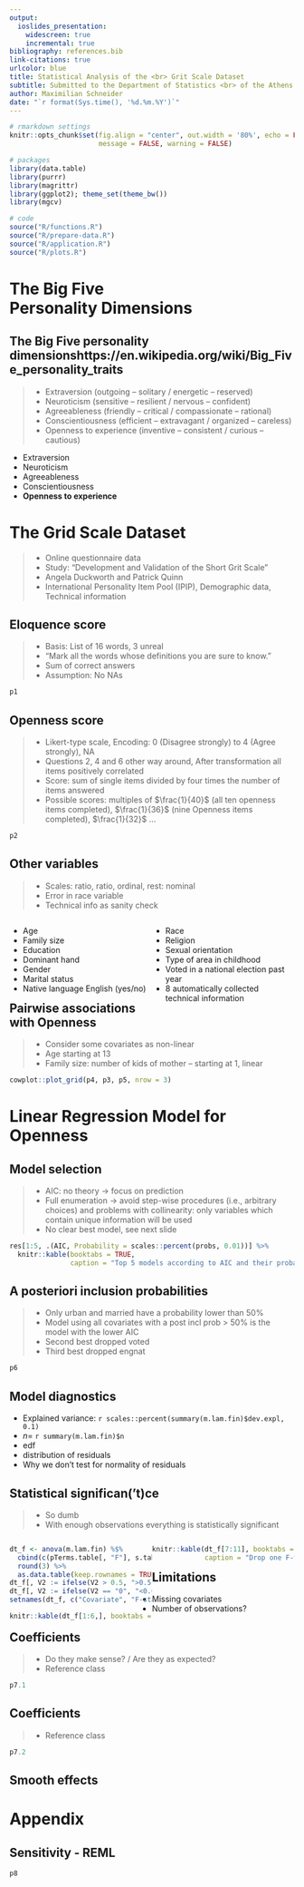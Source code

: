 ```yaml
---
output:
  ioslides_presentation:
    widescreen: true
    incremental: true
bibliography: references.bib
link-citations: true
urlcolor: blue
title: Statistical Analysis of the <br> Grit Scale Dataset
subtitle: Submitted to the Department of Statistics <br> of the Athens University of Economics and Business
author: Maximilian Schneider
date: "`r format(Sys.time(), '%d.%m.%Y')`"
---
```


<style>
.build > * {
    -webkit-transition: opacity 0s ease-in-out;
    -webkit-transition-delay: 0s;
    -moz-transition: opacity 0s ease-in-out 0s;
    -o-transition: opacity 0s ease-in-out 0s;
    transition: opacity 0s ease-in-out 0s;
}
slides > slide.title-slide {
    background-image: url('figures/background_title_page_1920x1080.jpg');
    background-size: 100% 100%;
}
slides > slide.title-slide hgroup h1,
slides > slide.title-slide hgroup h2,
slides > slide.title-slide p {
    color: black;
}
slides > slide.dark {
    background-image: url('figures/background_title_page_1920x1080.jpg') !important;
    background-size: 100% 100% !important;
}
slides > slide.dark > hgroup h2 {
    color: black;
    font-size: 72px;
    letter-spacing: 10;
}
div.footnotes {
    position: absolute;
    bottom: 0;
    margin-bottom: 10px;
    width: 80%;
    font-size: 0.6em;
}
table {
    caption-side: bottom
}
</style>

<script src="https://ajax.googleapis.com/ajax/libs/jquery/3.1.1/jquery.min.js"></script>
<script>
$(document).ready(function() {
  $('slide:not(.backdrop):not(.title-slide)').append('<div class=\"footnotes\">');

  $('footnote').each(function(index) {
    var text  = $(this).html();
    var fnNum = (index+1).toString();
    $(this).html(fnNum.sup());

    var footnote   = fnNum + '. ' + text + '<br/>';
    var oldContent = $(this).parents('slide').children('div.footnotes').html();
    var newContent = oldContent + footnote;
    $(this).parents('slide').children('div.footnotes').html(newContent);
  });
});
</script>

```r
# rmarkdown settings
knitr::opts_chunk$set(fig.align = "center", out.width = '80%', echo = FALSE, cache = FALSE,
                      message = FALSE, warning = FALSE)

# packages
library(data.table)
library(purrr)
library(magrittr)
library(ggplot2); theme_set(theme_bw())
library(mgcv)

# code
source("R/functions.R")
source("R/prepare-data.R")
source("R/application.R")
source("R/plots.R")
```

<!-- TODO

## Statistics

* REML is not suitable for model comparisons! Read wood chapter on model comparison
* Note edf of final model and its splines
* Classify level of measurement
* Give frequencies of categories
* Consider cumulative frequencies for ordinal variables and the median
* Mention outlier are not so important because of n > 4000
  * Try `mvoutlier::uni.plot()`
* Try `sjPlot::tab_corr()`
* Model diagnostic: problematic: skewness of residuals
* Look at internally and externally studentized residuals
  * Maybe plot them against each other
  * Or plot the t-distribution with the values (https://online.stat.psu.edu/stat462/node/247/) (maybe histogram + theoretical distribution) (see data analysis notes)

## Presentation

* How long: 10min + 5min questions
* Don't forget figure titles
-->

# The Big Five <br> Personality Dimensions

## The Big Five personality dimensions<footnote>https://en.wikipedia.org/wiki/Big_Five_personality_traits</footnote>

<div class="notes">
> - Extraversion (outgoing -- solitary / energetic -- reserved)
> - Neuroticism (sensitive -- resilient / nervous -- confident)
> - Agreeableness (friendly -- critical / compassionate -- rational)
> - Conscientiousness (efficient -- extravagant / organized -- careless)
> - Openness to experience (inventive -- consistent / curious -- cautious)
</div>

* Extraversion
* Neuroticism
* Agreeableness
* Conscientiousness
* **Openness to experience**

# The Grid Scale Dataset

<div class="notes">
> - Online questionnaire data
> - Study: "Development and Validation of the Short Grit Scale"
> - Angela Duckworth and Patrick Quinn
> - International Personality Item Pool (IPIP), Demographic data, Technical information
</div>

## Eloquence score

<div class="notes">
> - Basis: List of 16 words, 3 unreal
> - "Mark all the words whose definitions you are sure to know."
> - Sum of correct answers
> - Assumption: No NAs
</div>

```r
p1
```

## Openness score

<div class="notes">
> - Likert-type scale, Encoding: 0 (Disagree strongly) to 4 (Agree strongly), NA
> - Questions 2, 4 and 6 other way around, After transformation all items positively correlated
> - Score: sum of single items divided by four times the number of items answered
> - Possible scores: multiples of $\frac{1}{40}$ (all ten openness items completed), $\frac{1}{36}$ (nine Openness items completed), $\frac{1}{32}$ ...
</div>

```r
p2
```

## Other variables

<div class="notes">
> - Scales: ratio, ratio, ordinal, rest: nominal
> - Error in race variable
> - Technical info as sanity check
</div>

<div style="float: left; width: 50%;">
* Age
* Family size
* Education
* Dominant hand
* Gender
* Marital status
* Native language English (yes/no)
</div>

<div style="float: right; width: 50%;">
* Race
* Religion
* Sexual orientation
* Type of area in childhood
* Voted in a national election past year
* 8 automatically collected technical information
</div>

## Pairwise associations with Openness

<div class="notes">
> - Consider some covariates as non-linear
> - Age starting at 13
> - Family size: number of kids of mother -- starting at 1, linear
</div>

```r
cowplot::plot_grid(p4, p3, p5, nrow = 3)
```

# Linear Regression Model for Openness

## Model selection

<div class="notes">
> - AIC: no theory $\rightarrow$ focus on prediction
> - Full enumeration $\rightarrow$ avoid step-wise procedures (i.e., arbitrary choices) and problems with collinearity: only variables which contain unique information will be used
> - No clear best model, see next slide
</div>

```r
res[1:5, .(AIC, Probability = scales::percent(probs, 0.01))] %>%
  knitr::kable(booktabs = TRUE,
               caption = "Top 5 models according to AIC and their probabilities to minimize the (estimated) information loss<footnote>Burnham, K. P.; Anderson, D. R. (2002), Model Selection and Multimodel Inference: A practical information-theoretic approach (2nd ed.), Springer-Verlag.</footnote>")
```

## A posteriori inclusion probabilities

<div class="notes">
> - Only urban and married have a probability lower than 50%
> - Model using all covariates with a post incl prob > 50% is the model with the lower AIC
> - Second best dropped voted
> - Third best dropped engnat
</div>


```r
p6
```

## Model diagnostics

* Explained variance: `r scales::percent(summary(m.lam.fin)$dev.expl, 0.1)`
* $n =$ `r summary(m.lam.fin)$n`
* edf
* distribution of residuals
* Why we don't test for normality of residuals

## Statistical significan('t)ce

<div class="notes">
> - So dumb
> - With enough observations everything is statistically significant
</div>

<div style="float: left; width: 50%;">
```r
dt_f <- anova(m.lam.fin) %$%
  cbind(c(pTerms.table[, "F"], s.table[, "F"]), c(pTerms.pv, s.table[, "p-value"]) * 11) %>%
  round(3) %>%
  as.data.table(keep.rownames = TRUE)
dt_f[, V2 := ifelse(V2 > 0.5, ">0.5", V2)]
dt_f[, V2 := ifelse(V2 == "0", "<0.001", V2)]
setnames(dt_f, c("Covariate", "F-statistic", "p-value"))

knitr::kable(dt_f[1:6,], booktabs = TRUE)
```
</div>

<div style="float: right; width: 50%;">
```r
knitr::kable(dt_f[7:11], booktabs = TRUE,
             caption = "Drop one F-tests with Bonferroni correction (approximations for smooth terms<footnote>Wood, S.N. (2017). Generalized Additive Models: An Introduction with R, Second Edition (2nd ed.). Chapman and Hall/CRC.</footnote>)")
```
</div>

## Limitations

* Missing covariates
* Number of observations?

## Coefficients

<div class="notes">
> - Do they make sense? / Are they as expected?
> - Reference class
</div>

```r
p7.1
```

## Coefficients

<div class="notes">
> - Reference class
</div>

```r
p7.2
```

## Smooth effects

# Appendix

## Sensitivity - REML

```r
p8
```

